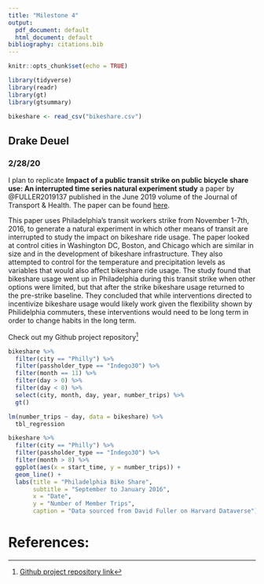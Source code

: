 ```yaml
---
title: "Milestone 4"
output:
  pdf_document: default
  html_document: default
bibliography: citations.bib
---
```


```r
knitr::opts_chunk$set(echo = TRUE)

library(tidyverse)
library(readr)
library(gt)
library(gtsummary)

bikeshare <- read_csv("bikeshare.csv")
```

## Drake Deuel

### 2/28/20

I plan to replicate **Impact of a public transit strike on public bicycle share use: An interrupted time series natural experiment study** a paper by @FULLER2019137 published in the June 2019 volume of the Journal of Transport & Health. The paper can be found [here](https://www.sciencedirect.com/science/article/pii/S221414051830553X).

This paper uses Philadelphia's transit workers strike from November 1-7th, 2016, to generate a natural experiment in which other means of transit are interrupted to study the impact on bikeshare ride usage. The paper looked at control cities in Washington DC, Boston, and Chicago which are similar in size and in the development of bikeshare infrastructure. They also attempted to control for the temperature and precipitation levels as variables that would also affect bikeshare ride usage. The study found that bikeshare usage went up in Philadelphia during this transit strike when other options were limited, but that after the strike bikeshare usage returned to the pre-strike baseline. They concluded that while interventions directed to incentivize bikeshare usage would likely work given the flexibility shown by Philidelphia commuters, these interventions would need to be long term in order to change habits in the long term.

Check out my Github project repository^[[Github project repository link](https://github.com/ddeuel/1006-project)]


```r

bikeshare %>%
  filter(city == "Philly") %>%
  filter(passholder_type == "Indego30") %>%
  filter(month == 11) %>%
  filter(day > 0) %>%
  filter(day < 8) %>%
  select(city, month, day, year, number_trips) %>%
  gt()

```

```r

lm(number_trips ~ day, data = bikeshare) %>%
  tbl_regression

```

```r

bikeshare %>%
  filter(city == "Philly") %>%
  filter(passholder_type == "Indego30") %>%
  filter(month > 8) %>%
  ggplot(aes(x = start_time, y = number_trips)) +
  geom_line() +
  labs(title = "Philadelphia Bike Share",
       subtitle = "September to January 2016",
       x = "Date",
       y = "Number of Member Trips",
       caption = "Data sourced from David Fuller on Harvard Dataverse")

```

# References: